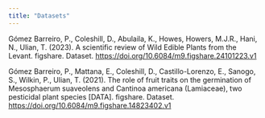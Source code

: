 ```yaml
---
title: "Datasets"
---
```


Gómez Barreiro, P., Coleshill, D., Abulaila, K., Howes, Howers, M.J.R., Hani, N., Ulian, T. (2023). A scientific review of Wild Edible Plants from the Levant. figshare. Dataset. <https://doi.org/10.6084/m9.figshare.24101223.v1>

Gómez Barreiro, P., Mattana, E., Coleshill, D., Castillo-Lorenzo, E., Sanogo, S., Wilkin, P., Ulian, T. (2021). The role of fruit traits on the germination of Mesosphaerum suaveolens and Cantinoa americana (Lamiaceae), two pesticidal plant species \[DATA\]. figshare. Dataset. <https://doi.org/10.6084/m9.figshare.14823402.v1>
